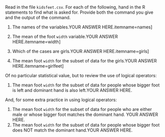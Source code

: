 <!--  Author: Daniel Kaplan -->
<!--  Subject: Computing (basic data manipulation) -->

Read in the file `kidsfeet.csv`.  For each of the following, hand
in the R statements to find what is asked for.  Provide both the
command you give and the output of the command.



#. The names of the variables.YOUR ANSWER HERE.itemname=names]

#. The mean of the foot `width` variable.YOUR ANSWER HERE.itemname=width]

#.  Which of the cases are girls.YOUR ANSWER HERE.itemname=girls]

#.  The mean foot `width` for the subset of data for the
  girls.YOUR ANSWER HERE.itemname=girlfeet]




Of no particular statistical value, but to review the use of logical
operators: 




#. The mean foot `width` for the subset of data for people
whose bigger foot is left and dominant hand is also left.YOUR ANSWER HERE.


And, for some extra practice in using logical operators:



#. The mean foot `width` for the subset of data for people
who are either male or whose bigger foot matches the dominant hand. 
YOUR ANSWER HERE.
#. The mean foot `width` for the subset of data for people
whose bigger foot does NOT match the dominant hand.YOUR ANSWER HERE.


